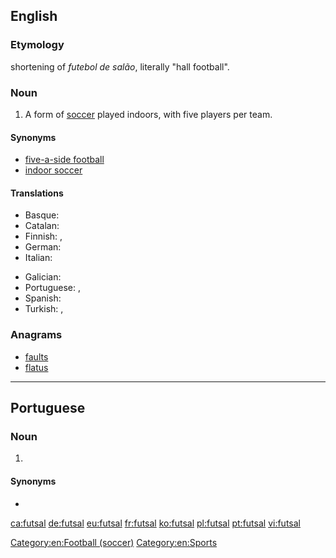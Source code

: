 ==English==
{{wikipedia}}

===Etymology===
{{etyl|pt|en}} shortening of ''futebol de salão'', literally "hall football".

===Noun===
{{en-noun|-}}

# A form of [[soccer]] played indoors, with five players per team.

====Synonyms====
* [[five-a-side football]]
* [[indoor soccer]]

====Translations====
{{trans-top|form of soccer}}
* Basque: {{t|eu|areto-futbol}}
* Catalan: {{t+|ca|futbol sala|m}}
* Finnish: {{t|fi|salijalkapallo}},  {{t|fi|futsal}}
* German: {{t|de|Futsal|m}}
* Italian: {{t|it|calcetto|m}}
{{trans-mid}}
* Galician: {{t+|gl|fútbol sala}}
* Portuguese: {{t+|pt|futsal}},  {{t+|pt|futebol de salão}}
* Spanish: {{t+|es|fútbol sala}}
* Turkish: {{t|tr|futsal}}, {{t|tr|salon futbolu}}
{{trans-bottom}}

===Anagrams===
* [[faults#English|faults]]
* [[flatus#English|flatus]]

[[Category:en:Football (soccer)]]
[[Category:en:Sports]]

----

==Portuguese==

===Noun===
{{pt-noun|m|-}}

# {{l|en|futsal}} {{gloss|form of soccer}}

====Synonyms====
* {{l|pt|futebol de salão}}

[[ca:futsal]]
[[de:futsal]]
[[eu:futsal]]
[[fr:futsal]]
[[ko:futsal]]
[[pl:futsal]]
[[pt:futsal]]
[[vi:futsal]]
